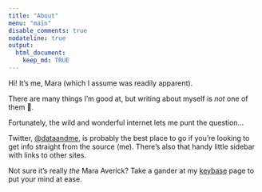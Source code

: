 ```yaml
---
title: "About"
menu: "main"
disable_comments: true
nodateline: true
output:
  html_document:
    keep_md: TRUE
---
```


Hi! It's me, Mara (which I assume was readily apparent).

There are many things I'm good at, but writing about myself is _not_ one of them 🙁.

Fortunately, the wild and wonderful internet lets me punt the question...

Twitter, [\@dataandme](https://twitter.com/dataandme), is probably the best place to go if you're looking to get info straight from the source (me). There's also that handy little sidebar with links to other sites.

Not sure it's really _the_ Mara Averick? Take a gander at my [keybase](https://keybase.io/maraaverick) page to put your mind at ease.
